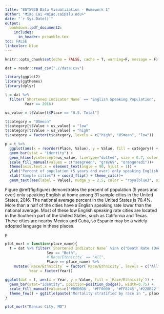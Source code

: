 ```yaml
---
title: "BST5930 Data Visualization - Homework 1"
author: "Miao Cai <miao.cai@slu.edu>"
date: "`r Sys.Date()`"
output: 
  bookdown::pdf_document2:
    includes:  
      in_header: preamble.tex
toc: FALSE
linkcolor: blue
---
```


```r
knitr::opts_chunk$set(echo = FALSE, cache = T, warning=F, message = F)
```

```r
dat = readr::read_csv(".//data.csv")
```

```r
library(ggplot2)
library(ggthemes)
library(dplyr)

t = dat %>% 
  filter(`Shortened Indicator Name` == "English Speaking Population",
         Year == 2016)  

us_value = t$Value[t$Place == "U.S. Total"]

t$category = "USmean"
t$category[t$Value < us_value] = "low"
t$category[t$Value > us_value] = "high"
t$category = factor(t$category, levels = c("high", "USmean", "low"))

p = t %>% 
  ggplot(aes(x = reorder(Place, Value), y = Value, fill = category)) +  
  geom_bar(stat = "identity") + 
  geom_hline(yintercept=us_value, linetype="dotted", size = 0.7, color = "grey65")+
  scale_fill_manual(values = c("seagreen", "grey65", "orangered1"))+
  theme(axis.text.x = element_text(angle = 90, hjust = 1)) + 
  ylab("Percent of population (5 years and over) only speaking English at home") + 
  xlab("Sample cities") + coord_flip() + theme_calc()+
  geom_text(aes(label = Value), nudge_y = 2.5, color = "royalblue3", size = 3)
```


Figure \@ref(fig:figure) demonstrates the percent of population (5 years and over) only speaking English at home among 31 sample cities in the United States, 2016. The national average percent in the United States is 78.4\%. More than a half of the cities have a English speaking rate lower than the national average. Most of these low English speaking rate cities are located in the Southern part of the United States, such as California and Texas. These cities are nearby Mexico and Cuba, so Espanio may be a widely adopted language in these places.

```r
p
```






```r
plot_mort = function(place_name){
  t = dat %>% filter(`Shortened Indicator Name` %in% c("Death Rate (Overall)"),
                   Sex == "Both",
                   #`Race/Ethnicity` == "All",
                   Place == place_name) %>% 
    mutate(`Race/Ethnicity` = factor(`Race/Ethnicity`, levels = c("All", "Black", "White", "Hispanic")),
           Year = factor(Year))

ggplot(dat = t, aes(x = Year, y = Value, fill = `Race/Ethnicity`)) +
  geom_bar(stat="identity", position=position_dodge(), width=0.75) +
  scale_fill_manual(values=c('#D6D6D6', '#FF0000', '#FF8245','#228B22')) + 
  theme_few() + ggtitle(paste("Mortality stratified by race in ", place_name, " 2010 - 2015", sep = ""))
}

plot_mort("Kansas City, MO")
```






